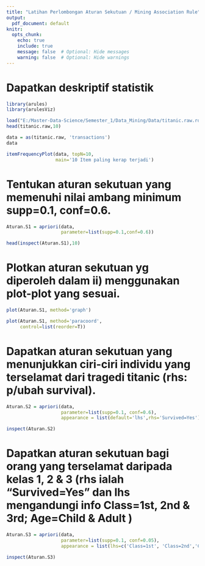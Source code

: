 ```yaml
---
title: "Latihan Perlombongan Aturan Sekutuan / Mining Association Rule"
output:
  pdf_document: default
knitr:
  opts_chunk: 
    echo: true
    include: true
    message: false  # Optional: Hide messages
    warning: false  # Optional: Hide warnings
---
```


# Dapatkan deskriptif statistik

```r
library(arules)
library(arulesViz)
```

```r
load("E:/Master-Data-Science/Semester_1/Data_Mining/Data/titanic.raw.rdata")
head(titanic.raw,10)
```

```r
data = as(titanic.raw, 'transactions')
data
```

```r
itemFrequencyPlot(data, topN=10,
                  main='10 Item paling kerap terjadi')
```

# Tentukan aturan sekutuan yang memenuhi nilai ambang minimum supp=0.1, conf=0.6.

```r
Aturan.S1 = apriori(data,
                    parameter=list(supp=0.1,conf=0.6))
```

```r
head(inspect(Aturan.S1),10)
```

# Plotkan aturan sekutuan yg diperoleh dalam ii) menggunakan plot-plot yang sesuai.

```r
plot(Aturan.S1, method='graph')
```

```r
plot(Aturan.S1, method='paracoord',
     control=list(reorder=T))
```

# Dapatkan aturan sekutuan yang menunjukkan ciri-ciri individu yang terselamat dari tragedi titanic (rhs: p/ubah survival).

```r
Aturan.S2 = apriori(data,
                    parameter=list(supp=0.1, conf=0.6),
                    appearance = list(default='lhs',rhs='Survived=Yes'))
```

```r
inspect(Aturan.S2)
```

# Dapatkan aturan sekutuan bagi orang yang terselamat daripada kelas 1, 2 & 3 (rhs ialah “Survived=Yes” dan lhs mengandungi info Class=1st, 2nd & 3rd; Age=Child & Adult )

```r
Aturan.S3 = apriori(data,
                    parameter=list(supp=0.1, conf=0.05),
                    appearance = list(lhs=c('Class=1st', 'Class=2nd','Class=3rd','Age=Child','Age=Adult'),rhs='Survived=Yes'))
```

```r
inspect(Aturan.S3)
```
